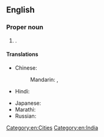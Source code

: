 ==English==
{{wikipedia}}

===Proper noun===
{{en-proper noun}}

# {{place|en|capital|d/Dadra and Nagar Haveli|uterr:pref/Dadra and Nagar Haveli and Daman and Diu|c/India}}.

====Translations====
{{trans-top|capital of Dadra and Nagar Haveli}}
* Chinese:
*: Mandarin: {{t|cmn|西瓦薩|sc=Hani}}, {{t|cmn|西瓦萨|tr=Xīwǎsà|sc=Hani}}
* Hindi: {{t|hi|सिलवासा}}
{{trans-mid}}
* Japanese: {{t|ja|スィルヴァーサー|tr=Siruvāsā}}
* Marathi: {{t|mr|सिल्वासा}}
* Russian: {{t|ru|Силва́сса|f}}
{{trans-bottom}}

[[Category:en:Cities]]
[[Category:en:India]]